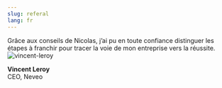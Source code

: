 ```yaml
---
slug: referal
lang: fr
---
```


<div class="c-referal">
    <div class="c-referal__quote">
        Grâce aux conseils de Nicolas, j’ai pu en toute confiance distinguer les étapes à franchir pour tracer la voie de mon entreprise vers la réussite.
    </div>
    <div class="c-referal__author">
      <img class="c-referal__image" src="/images/clients/vincent-leroy.jpg" alt="vincent-leroy" />
      <p><strong>Vincent Leroy</strong><br />CEO, Neveo</p>
    </div>
</div>
